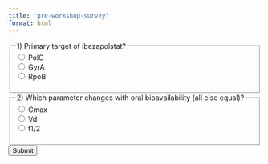```yaml
---
title: "pre-workshop-survey"
format: html
---
```


<form id="quiz-form">
  <fieldset data-qid="q1" data-answer="PolC">
    <legend>1) Primary target of ibezapolstat?</legend>
    <label><input type="radio" name="q1" value="PolC" required> PolC</label><br>
    <label><input type="radio" name="q1" value="GyrA"> GyrA</label><br>
    <label><input type="radio" name="q1" value="RpoB"> RpoB</label>
    <p class="feedback" aria-live="polite"></p>
  </fieldset>

  <fieldset data-qid="q2" data-answer="Cmax">
    <legend>2) Which parameter changes with oral bioavailability (all else equal)?</legend>
    <label><input type="radio" name="q2" value="Cmax" required> Cmax</label><br>
    <label><input type="radio" name="q2" value="Vd"> Vd</label><br>
    <label><input type="radio" name="q2" value="t1/2"> t1/2</label>
    <p class="feedback" aria-live="polite"></p>
  </fieldset>

  <button type="submit">Submit</button>
  <span id="quiz-status"></span>
</form>

<script>
// Configuration injected during build time
const SUPABASE_URL = "${SUPABASE_URL}";
const SUPABASE_ANON_KEY = "${SUPABASE_ANON_KEY}"; // safe with insert-only policy
const QUIZ_ID = "pk_quiz_v1";

// instant feedback per question (optional)
document.querySelectorAll("fieldset").forEach(fs => {
  fs.addEventListener("change", () => {
    const correct = fs.dataset.answer;
    const chosen = new FormData(document.getElementById("quiz-form")).get(fs.getAttribute("data-qid"));
    const fb = fs.querySelector(".feedback");
    if (!chosen) return;
    fb.textContent = chosen === correct ? "✅ Correct" : "❌ Try again";
  });
});

document.getElementById("quiz-form").addEventListener("submit", async (e) => {
  e.preventDefault();
  const form = e.target;

  // gather answers & compute accuracy
  const fieldsets = [...form.querySelectorAll("fieldset[data-qid]")];
  const details = {};
  let totalCorrect = 0;

  fieldsets.forEach(fs => {
    const qid = fs.dataset.qid;
    const correct = fs.dataset.answer;
    const chosen = new FormData(form).get(qid);
    const isCorrect = chosen === correct;
    details[qid] = { chosen, correct, isCorrect };
    if (isCorrect) totalCorrect++;
  });

  const totalQuestions = fieldsets.length;
  const percent = Math.round((totalCorrect / totalQuestions) * 10000) / 100; // 2 decimals

  // POST to Supabase REST
  const payload = {
    quiz_id: QUIZ_ID,
    user_id: "", // optionally fill from your site (email, hash, cohort tag)
    total_questions: totalQuestions,
    total_correct: totalCorrect,
    percent: percent,
    details: {
      ...details,
      meta: {
        ua: navigator.userAgent,
        tz: Intl.DateTimeFormat().resolvedOptions().timeZone
      }
    }
  };

  const res = await fetch(`${SUPABASE_URL}/rest/v1/quiz_responses`, {
    method: "POST",
    headers: {
      "apikey": SUPABASE_ANON_KEY,
      "Authorization": `Bearer ${SUPABASE_ANON_KEY}`,
      "Content-Type": "application/json",
      "Prefer": "return=representation"
    },
    body: JSON.stringify(payload)
  });

  const status = document.getElementById("quiz-status");
  if (res.ok) {
    status.textContent = `✅ Recorded. Score: ${totalCorrect}/${totalQuestions} (${percent}%)`;
    form.reset();
    // optional: disable after submit to avoid double-posts
    [...form.elements].forEach(el => el.disabled = true);
  } else {
    status.textContent = "❌ Failed to record. Please try again.";
  }
});
</script>
